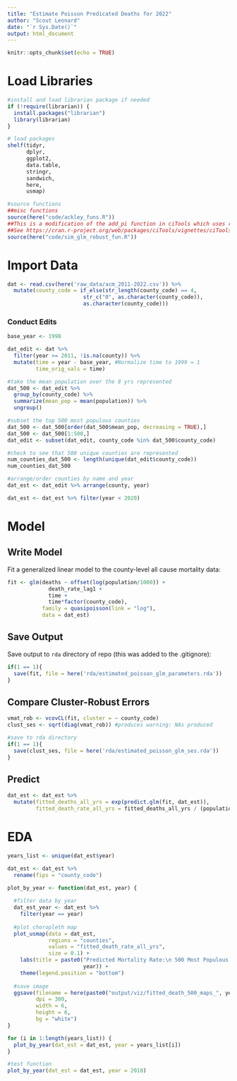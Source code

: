 ```yaml
---
title: "Estimate Poisson Predicated Deaths for 2022"
author: "Scout Leonard"
date: "`r Sys.Date()`"
output: html_document
---
```


```r
knitr::opts_chunk$set(echo = TRUE)
```

# Load Libraries 

```r
#install and load librarian package if needed 
if (!require(librarian)) {
  install.packages("librarian")
  library(librarian)
}

# load packages
shelf(tidyr,
      dplyr,
      ggplot2,
      data.table,
      stringr,
      sandwich,
      here,
      usmap)

#source functions
##misc functions
source(here("code/ackley_funs.R"))
##This is a modification of the add_pi function in ciTools which uses robust standard errors
##See https://cran.r-project.org/web/packages/ciTools/vignettes/ciTools-glm-vignette.html
source(here("code/sim_glm_robust_fun.R")) 
```

# Import Data

```r
dat <- read.csv(here('raw_data/acm_2011-2022.csv')) %>% 
  mutate(county_code = if_else(str_length(county_code) == 4,
                        str_c("0", as.character(county_code)),
                        as.character(county_code)))
```

### Conduct Edits 

```r
base_year <- 1998

dat_edit <- dat %>% 
  filter(year >= 2011, !is.na(county)) %>%
  mutate(time = year - base_year, #Normalize time to 1999 = 1
         time_orig_vals = time)
```

```r
#take the mean population over the 8 yrs represented 
dat_500 <- dat_edit %>% 
  group_by(county_code) %>% 
  summarize(mean_pop = mean(population)) %>% 
  ungroup()

#subset the top 500 most populous counties 
dat_500 <- dat_500[order(dat_500$mean_pop, decreasing = TRUE),]
dat_500 <- dat_500[1:500,]
dat_edit <- subset(dat_edit, county_code %in% dat_500$county_code)

#check to see that 500 unique counties are represented
num_counties_dat_500 <- length(unique(dat_edit$county_code))
num_counties_dat_500
```

```r
#arrange/order counties by name and year
dat_est <- dat_edit %>% arrange(county, year)

dat_est <- dat_est %>% filter(year < 2020)
```

# Model

## Write Model

Fit a generalized linear model to the county-level all cause mortality data: 

```r
fit <- glm(deaths ~ offset(log(population/1000)) +
             death_rate_lag1 +
             time +
             time*factor(county_code),
           family = quasipoisson(link = "log"),
           data = dat_est)
```

## Save Output

Save output to `rda` directory of repo (this was added to the .gitignore):

```r
if(1 == 1){
  save(fit, file = here('rda/estimated_poisson_glm_parameters.rda'))
}
```

## Compare Cluster-Robust Errors

```r
vmat_rob <- vcovCL(fit, cluster = ~ county_code)
clust_ses <- sqrt(diag(vmat_rob)) #produces warning: NAs produced 

#save to rda directory
if(1 == 1){
  save(clust_ses, file = here('rda/estimated_poisson_glm_ses.rda'))
}
```

## Predict

```r
dat_est <- dat_est %>%
  mutate(fitted_deaths_all_yrs = exp(predict.glm(fit, dat_est)),
         fitted_death_rate_all_yrs = fitted_deaths_all_yrs / (population / 1000))
```

# EDA

```r
years_list <- unique(dat_est$year)

dat_est <- dat_est %>% 
  rename(fips = "county_code")

plot_by_year <- function(dat_est, year) {
  
  #filter data by year
  dat_est_year <- dat_est %>% 
    filter(year == year)
  
  #plot choropleth map
  plot_usmap(data = dat_est,
             regions = "counties",
             values = "fitted_death_rate_all_yrs",
             size = 0.1) + 
    labs(title = paste0("Predicted Mortality Rate:\n 500 Most Populous Counties in ",
                        year)) +
    theme(legend.position = "bottom")
  
  #save image
  ggsave(filename = here(paste0("output/viz/fitted_death_500_maps_", year, ".png")),
         dpi = 300,
         width = 6,
         height = 6,
         bg = "white")
}

for (i in 1:length(years_list)) {
  plot_by_year(dat_est = dat_est, year = years_list[i])
}

#test function
plot_by_year(dat_est = dat_est, year = 2018)
```

